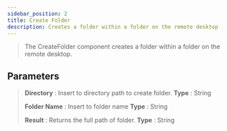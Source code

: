 ```yaml
---
sidebar_position: 2
title: Create Folder
description: Creates a folder within a folder on the remote desktop
---
```

> The CreateFolder component creates a folder within a folder on the remote desktop.

## Parameters

> **Directory** : Insert to directory path to create folder. **Type** : String
>
> **Folder Name** : Insert to folder name **Type** : String
>
> **Result** : Returns the full path of folder. **Type** : String